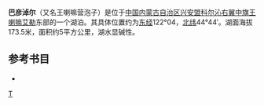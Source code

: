 '''巴彦淖尔'''（又名王喇嘛营泡子）是位于[[中国|中国]][[内蒙古自治区|内蒙古自治区]][[兴安盟|兴安盟]][[科尔沁右翼中旗|科尔沁右翼中旗]][[王喇嘛艾勒|王喇嘛艾勒]]东部的一个湖泊。其具体位置约为[[东经|东经]]122°04，[[北纬|北纬]]44°44′。湖面海拔173.5米，面积约5平方公里，湖水显碱性。
== 参考书目 ==
*{{cite book|author=牧寒 |title=《内蒙古湖泊》 |year=2003 |publisher=内蒙古人民出版社 |isbn=9787204039883  }}
{{内蒙古小作品}}

[[分类:科尔沁右翼中旗湖泊|T]]